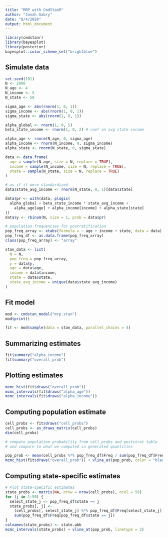 ```yaml
---
title: "MRP with CmdStanR"
author: "Jonah Gabry"
date: "8/4/2020"
output: html_document
---
```


```r
library(cmdstanr)
library(bayesplot)
library(posterior)
bayesplot::color_scheme_set("brightblue")
```

## Simulate data


```r
set.seed(101)
N <- 2000
N_age <- 4
N_income <- 5
N_state <- 50

sigma_age <- abs(rnorm(1, 0, 1))
sigma_income <- abs(rnorm(1, 0, 1))
sigma_state <- abs(rnorm(1, 0, 1))

alpha_global <- rnorm(1, 0, 5)
beta_state_income <- rnorm(1, 0, 2) # coef on avg state income

alpha_age <- rnorm(N_age, 0, sigma_age)
alpha_income <- rnorm(N_income, 0, sigma_income)
alpha_state <- rnorm(N_state, 0, sigma_state)

data <- data.frame(
  age = sample(N_age, size = N, replace = TRUE),
  income = sample(N_income, size = N, replace = TRUE),
  state = sample(N_state, size = N, replace = TRUE)
)

# as if it were standardized
data$state_avg_income <- rnorm(N_state, 0, 1)[data$state]

data$pr <- with(data, plogis(
  alpha_global + beta_state_income * state_avg_income + 
    alpha_age[age] + alpha_income[income] + alpha_state[state]
))
data$y <- rbinom(N, size = 1, prob = data$pr)

# population frequencies for postratification
pop_freq_array <- xtabs(formula = ~ age + income + state, data = data)
pop_freq_df <- as.data.frame(pop_freq_array)
class(pop_freq_array) <- "array"

stan_data <- list(
  N = N,
  pop_freq = pop_freq_array,
  y = data$y,
  age = data$age,
  income = data$income,
  state = data$state,
  state_avg_income = unique(data$state_avg_income)
)
```


## Fit model

```r
mod <- cmdstan_model("mrp.stan")
mod$print()
```

```r
fit <- mod$sample(data = stan_data, parallel_chains = 4)
```

## Summarizing estimates
```r
fit$summary("alpha_income")
fit$summary("overall_prob")
```

## Plotting estimates
```r
mcmc_hist(fit$draws("overall_prob"))
mcmc_intervals(fit$draws("alpha_age"))
mcmc_intervals(fit$draws("alpha_income"))
```

## Computing population estimate

```r
cell_probs <- fit$draws("cell_probs")
cell_probs <- as_draws_matrix(cell_probs)
dim(cell_probs)

# compute population probability from cell_probs and poststrat table
# and compare to what we computed in generated quantities

pop_prob <- mean(cell_probs %*% pop_freq_df$Freq / sum(pop_freq_df$Freq))
mcmc_hist(fit$draws("overall_prob")) + vline_at(pop_prob, color = "black", size = 2)
```

## Computing state-specific estimates

```r
# Plot state-specific estimates
state_probs <- matrix(NA, nrow = nrow(cell_probs), ncol = 50)
for (j in 1:50) {
  select_state_j <- pop_freq_df$state == j
  state_probs[, j] <- 
    (cell_probs[, select_state_j] %*% pop_freq_df$Freq[select_state_j]) /
    sum(pop_freq_df$Freq[pop_freq_df$state == j])  
}
colnames(state_probs) <- state.abb
mcmc_intervals(state_probs) + vline_at(pop_prob, linetype = 2)
```

